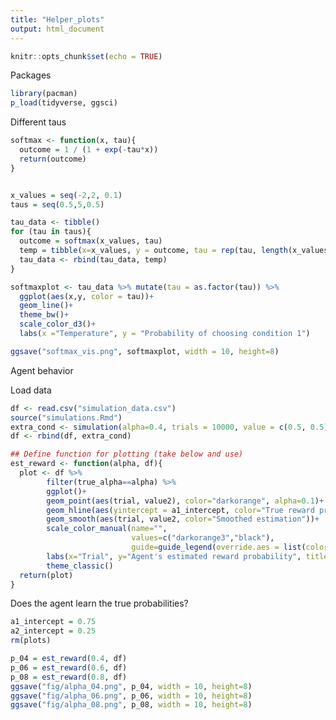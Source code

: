 ```yaml
---
title: "Helper_plots"
output: html_document
---
```


```r
knitr::opts_chunk$set(echo = TRUE)
```

Packages
```r
library(pacman)
p_load(tidyverse, ggsci)
```


Different taus
```r

softmax <- function(x, tau){
  outcome = 1 / (1 + exp(-tau*x))
  return(outcome)
}


x_values = seq(-2,2, 0.1)
taus = seq(0.5,5,0.5)

tau_data <- tibble()
for (tau in taus){
  outcome = softmax(x_values, tau)
  temp = tibble(x=x_values, y = outcome, tau = rep(tau, length(x_values)))
  tau_data <- rbind(tau_data, temp)
}

softmaxplot <- tau_data %>% mutate(tau = as.factor(tau)) %>% 
  ggplot(aes(x,y, color = tau))+
  geom_line()+
  theme_bw()+
  scale_color_d3()+
  labs(x ="Temperature", y = "Probability of choosing condition 1")

ggsave("softmax_vis.png", softmaxplot, width = 10, height=8)
```


Agent behavior

Load data
```r
df <- read.csv("simulation_data.csv")
source("simulations.Rmd")
extra_cond <- simulation(alpha=0.4, trials = 10000, value = c(0.5, 0.5), tau=0.5)
df <- rbind(df, extra_cond)
```

```r
## Define function for plotting (take below and use)
est_reward <- function(alpha, df){
  plot <- df %>% 
        filter(true_alpha==alpha) %>%
        ggplot()+
        geom_point(aes(trial, value2), color="darkorange", alpha=0.1)+
        geom_hline(aes(yintercept = a1_intercept, color="True reward probability"), size=1.1)+
        geom_smooth(aes(trial, value2, color="Smoothed estimation"))+
        scale_color_manual(name="",
                           values=c("darkorange3","black"), 
                           guide=guide_legend(override.aes = list(color=c("darkorange3","black"))))+
        labs(x="Trial", y="Agent's estimated reward probability", title = paste("True learning rate =", alpha))+
        theme_classic()
  return(plot)
}
```


Does the agent learn the true probabilities?
```r
a1_intercept = 0.75
a2_intercept = 0.25
rm(plots)

p_04 = est_reward(0.4, df)
p_06 = est_reward(0.6, df)
p_08 = est_reward(0.8, df)
ggsave("fig/alpha_04.png", p_04, width = 10, height=8)
ggsave("fig/alpha_06.png", p_06, width = 10, height=8)
ggsave("fig/alpha_08.png", p_08, width = 10, height=8)
```








